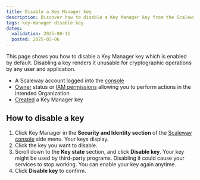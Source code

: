 ```yaml
---
title: Disable a Key Manager key
description: Discover how to disable a Key Manager key from the Scaleway console.
tags: key-manager disable key
dates:
  validation: 2025-08-11
  posted: 2025-02-06
---
```



This page shows you how to disable a Key Manager key which is enabled by default. Disabling a key renders it unusable for cryptographic operations by any user and application.

<Requirements />

- A Scaleway account logged into the [console](https://console.scaleway.com)
- [Owner](/iam/concepts/#owner) status or [IAM permissions](/iam/concepts/#permission) allowing you to perform actions in the intended Organization
- [Created](/key-manager/how-to/create-km-key/) a Key Manager key

## How to disable a key

1. Click Key Manager in the **Security and Identity section** of the [Scaleway console](https://console.scaleway.com) side menu. Your keys display.
2. Click the key you want to disable.
3. Scroll down to the **Key state** section, and click **Disable key**.
    <Message type="important">
     Your key might be used by third-party programs. Disabling it could cause your services to stop working. You can enable your key again anytime.
    </Message>
4. Click **Disable key** to confirm.
